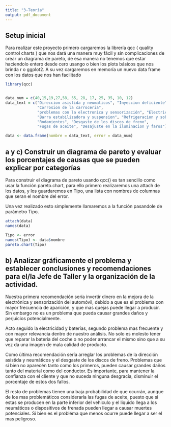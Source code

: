 ```yaml
---
title: "3-Teoría"
output: pdf_document
---
```


## Setup inicial

Para realizar este proyecto primero cargaremos la librería qcc ( quality control charts ) que nos dará una manera muy fácil y sin complicaciones de crear un diagrama de pareto, de esa manera no tenemos que estar haciendolo entero desde cero usango o bien los plots básicos que nos brinda r o ggplot2. A su vez cargaremos en memoría un nuevo data frame con los datos que nos han facilitado

```r
library(qcc)


data_num = c(40,15,19,27,58, 55, 28, 17, 25, 35, 10, 12)
data_text = c("Direccion asistida y neumaticos", "Inyeccion deficiente", "Correas",
              "Corrosion de la carroceria",
              "problemas con la electronica y sensorización", "Electricidad y baterias",
              "Barra estabilizadora y suspension", "Refrigeracion y sobrecalentamiento",
              "Rodamientos", "Desgaste de los discos de freno", 
              "Fugas de aceite", "Desajuste en la iluminacion y faros")  

data <- data.frame(nombre = data_text, error = data_num)

```

## a y c) Construir un diagrama de pareto y evaluar los porcentajes de causas que se pueden explicar por categorías

Para construir el diagrama de pareto usando qcc() es tan sencillo como usar la función pareto.chart, para ello primero realizaremos una attach de los datos, y los guardaremos en Tipo, una lista con nombres de columnas que seran el nombre del error.

Una vez realizado esto simplemente llamaremos a la función pasandole de parámetro Tipo.

```r

attach(data)
names(data)

Tipo <- error
names(Tipo) <- data$nombre
pareto.chart(Tipo)

```

## b) Analizar gráficamente el problema y establecer conclusiones y recomendaciones para el/la Jefe de Taller y la organización de la actividad.

Nuestra primera recomendación sería invertir dinero en la mejora de la electrónica y sensorización del automóvil, debido a que es el problema con mayor frecuencia de aparición, y que mas quejas puede llegar a producir. Sin embargo no es un problema que pueda causar grandes daños y perjuicios potencialmente.

Acto seguido la electricidad y baterías, segundo problema mas frecuente y con mayor relevancia dentro de nuestro análisis. No solo es molesto tener que reparar la batería del coche o no poder arrancar el mismo sino que a su vez da una imagen de mala calidad de producto.

Como última recomendación sería arreglar los problemas de la dirección asistida y neumáticos y el desgaste de los discos de freno. Problemas que si bien no aparecén tanto como los primeros, pueden causar grandes daños tanto del material como del conductor. Es importante, para mantener la confianza con el cliente y que no suceda ninguna desgracía, disminuir el porcentaje de estos dos fallos.

El resto de problemas tienen una baja probabilidad de que ocurrán, aunque de los mas problemáticos consideraría las fugas de aceite, puesto que si estas se producen en la parte inferior del vehiculo y el liquido llega a los neumáticos o dispositivos de frenada pueden llegar a causar muertes potenciales. Si bien es el probléma que menos ocurre puede llegar a ser el mas peligroso.

